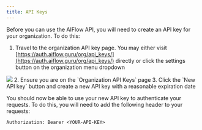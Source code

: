 ```yaml
---
title: API Keys
---
```


Before you can use the AIFlow API, you will need to create an API key for your organization. To do this:
1. Travel to the organization API key page. You may either visit [https://auth.aiflow.guru/org/api_keys/](https://auth.aiflow.guru/org/api_keys/) directly or click the settings button on the organization menu dropdown
<Frame>
  <img src="/images/organization-menu.png" />
</Frame>
2. Ensure you are on the `Organization API Keys` page
3. Click the `New API key` button and create a new API key with a reasonable expiration date

You should now be able to use your new API key to authenticate your requests. To do this, you will need to add the following header to your requests:
```
Authorization: Bearer <YOUR-API-KEY>
```
